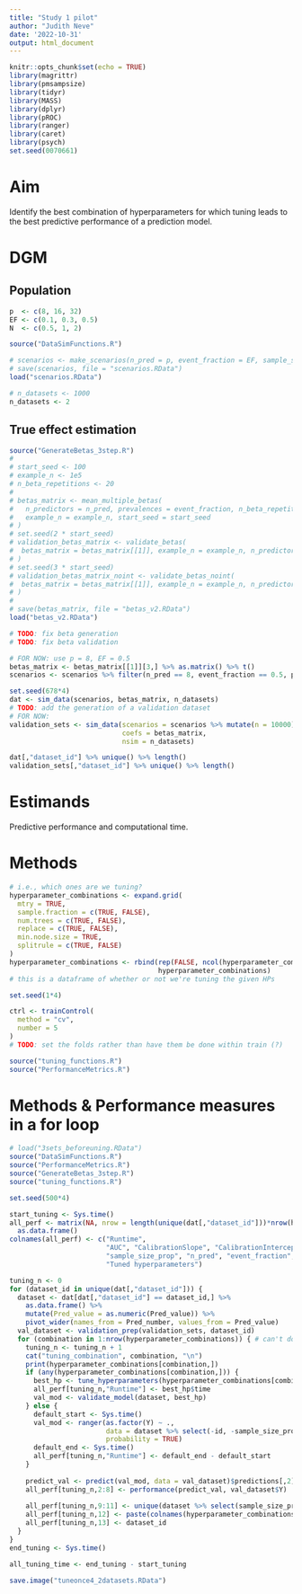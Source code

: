 ```yaml
---
title: "Study 1 pilot"
author: "Judith Neve"
date: '2022-10-31'
output: html_document
---
```


```r
knitr::opts_chunk$set(echo = TRUE)
library(magrittr)
library(pmsampsize)
library(tidyr)
library(MASS)
library(dplyr)
library(pROC)
library(ranger)
library(caret)
library(psych)
set.seed(0070661)
```

# Aim

Identify the best combination of hyperparameters for which tuning leads to the best predictive performance of a prediction model.

# DGM

## Population

```r
p  <- c(8, 16, 32)
EF <- c(0.1, 0.3, 0.5)
N  <- c(0.5, 1, 2)
```

```r
source("DataSimFunctions.R")
```

```r
# scenarios <- make_scenarios(n_pred = p, event_fraction = EF, sample_size = N)
# save(scenarios, file = "scenarios.RData")
load("scenarios.RData")

# n_datasets <- 1000
n_datasets <- 2
```

## True effect estimation

```r
source("GenerateBetas_3step.R")
# 
# start_seed <- 100
# example_n <- 1e5
# n_beta_repetitions <- 20
# 
# betas_matrix <- mean_multiple_betas(
#   n_predictors = n_pred, prevalences = event_fraction, n_beta_repetitions = n_beta_repetitions,
#   example_n = example_n, start_seed = start_seed
# )
# set.seed(2 * start_seed)
# validation_betas_matrix <- validate_betas(
#  betas_matrix = betas_matrix[[1]], example_n = example_n, n_predictors = p, prevalences = EF
# )
# set.seed(3 * start_seed)
# validation_betas_matrix_noint <- validate_betas_noint(
#  betas_matrix = betas_matrix[[1]], example_n = example_n, n_predictors = p, prevalences = EF
# )
# 
# save(betas_matrix, file = "betas_v2.RData")
load("betas_v2.RData")

# TODO: fix beta generation
# TODO: fix beta validation

# FOR NOW: use p = 8, EF = 0.5
betas_matrix <- betas_matrix[[1]][3,] %>% as.matrix() %>% t()
scenarios <- scenarios %>% filter(n_pred == 8, event_fraction == 0.5, prop_sample_size == 2)
```

```r
set.seed(678*4)
dat <- sim_data(scenarios, betas_matrix, n_datasets)
# TODO: add the generation of a validation dataset
# FOR NOW:
validation_sets <- sim_data(scenarios = scenarios %>% mutate(n = 10000),
                            coefs = betas_matrix,
                            nsim = n_datasets)
```

```r
dat[,"dataset_id"] %>% unique() %>% length()
validation_sets[,"dataset_id"] %>% unique() %>% length()
```


# Estimands

Predictive performance and computational time.

# Methods

```r
# i.e., which ones are we tuning?
hyperparameter_combinations <- expand.grid(
  mtry = TRUE,
  sample.fraction = c(TRUE, FALSE),
  num.trees = c(TRUE, FALSE),
  replace = c(TRUE, FALSE),
  min.node.size = TRUE,
  splitrule = c(TRUE, FALSE)
)
hyperparameter_combinations <- rbind(rep(FALSE, ncol(hyperparameter_combinations)),
                                     hyperparameter_combinations)
# this is a dataframe of whether or not we're tuning the given HPs
```

```r
set.seed(1*4)

ctrl <- trainControl(
  method = "cv",
  number = 5
)
# TODO: set the folds rather than have them be done within train (?)
```

```r
source("tuning_functions.R")
source("PerformanceMetrics.R")
```

# Methods & Performance measures in a for loop

```r
# load("3sets_beforeuning.RData")
source("DataSimFunctions.R")
source("PerformanceMetrics.R")
source("GenerateBetas_3step.R")
source("tuning_functions.R")

set.seed(500*4)

start_tuning <- Sys.time()
all_perf <- matrix(NA, nrow = length(unique(dat[,"dataset_id"]))*nrow(hyperparameter_combinations), ncol = 8 + 3 + 1 + 1) %>%
  as.data.frame()
colnames(all_perf) <- c("Runtime",
                        "AUC", "CalibrationSlope", "CalibrationIntercept", "BrierScore", "LogarithmicLoss", "Accuracy", "CohensKappa",
                        "sample_size_prop", "n_pred", "event_fraction",
                        "Tuned hyperparameters")

tuning_n <- 0
for (dataset_id in unique(dat[,"dataset_id"])) {
  dataset <- dat[dat[,"dataset_id"] == dataset_id,] %>%
    as.data.frame() %>%
    mutate(Pred_value = as.numeric(Pred_value)) %>% 
    pivot_wider(names_from = Pred_number, values_from = Pred_value)
  val_dataset <- validation_prep(validation_sets, dataset_id)
  for (combination in 1:nrow(hyperparameter_combinations)) { # can't do none yet
    tuning_n <- tuning_n + 1
    cat("tuning_combination", combination, "\n")
    print(hyperparameter_combinations[combination,])
    if (any(hyperparameter_combinations[combination,])) {
      best_hp <- tune_hyperparameters(hyperparameter_combinations[combination,], dataset)
      all_perf[tuning_n,"Runtime"] <- best_hp$time
      val_mod <- validate_model(dataset, best_hp)
    } else {
      default_start <- Sys.time()
      val_mod <- ranger(as.factor(Y) ~ .,
                        data = dataset %>% select(-id, -sample_size_prop, -n_pred, -event_fraction, -dataset_id),
                        probability = TRUE)
      default_end <- Sys.time()
      all_perf[tuning_n,"Runtime"] <- default_end - default_start
    }
    
    predict_val <- predict(val_mod, data = val_dataset)$predictions[,2]
    all_perf[tuning_n,2:8] <- performance(predict_val, val_dataset$Y)
    
    all_perf[tuning_n,9:11] <- unique(dataset %>% select(sample_size_prop, n_pred, event_fraction))
    all_perf[tuning_n,12] <- paste(colnames(hyperparameter_combinations)[as.logical(hyperparameter_combinations[combination,])], collapse = " + ")
    all_perf[tuning_n,13] <- dataset_id
  }
}
end_tuning <- Sys.time()

all_tuning_time <- end_tuning - start_tuning

save.image("tuneonce4_2datasets.RData")
```


